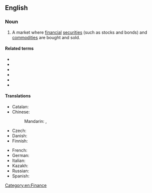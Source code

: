 {{also|financial-market}}
==English==
{{wikipedia}}

===Noun===
{{en-noun}}

# A market where [[financial]] [[securities]] (such as stocks and bonds) and [[commodity|commodities]] are bought and sold.

====Related terms====
* {{l|en|stock market}}
* {{l|en|money market}}
* {{l|en|derivatives market}}
* {{l|en|futures market}}
* {{l|en|insurance market}}
* {{l|en|commodity market}}

====Translations====
{{trans-top|market where financial securities and commodities are bought and sold}}
* Catalan: {{t|ca|mercat financer}}
* Chinese:
*: Mandarin: {{t+|cmn|金融市場}}, {{t+|cmn|金融市场|tr=jīnróng shìchǎng}}
* Czech: {{t|cs|finanční trh|m}}
* Danish: {{t|da|finansmarked|n}}
* Finnish: {{t|fi|[[rahoitus]][[markkinat]]}}
{{trans-mid}}
* French: {{t|fr|marché financier}}
* German: {{t+|de|Finanzmarkt|m}}
* Italian: {{t+|it|mercato finanziario|m}}
* Kazakh: {{t|kk|қаржы нарығы|sc=Cyrl}}
* Russian: {{t+|ru|фина́нсовый ры́нок|m|sc=Cyrl}}
* Spanish: {{t-needed|es}}
{{trans-bottom}}

[[Category:en:Finance]]